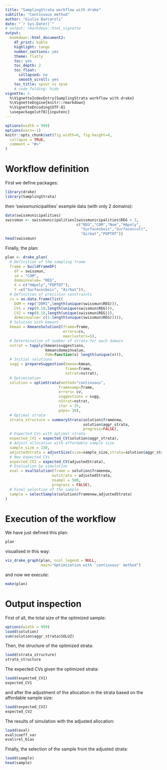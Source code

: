 ```yaml
---
title: "SamplingStrata workflow with drake"
subtitle: "Continuous method"
author: "Giulio Barcaroli"
date: "`r Sys.Date()`"
# output: rmarkdown::html_vignette
output: 
  bookdown::html_document2:
    df_print: kable
    highlight: tango
    number_sections: yes
    theme: flatly
    toc: yes
    toc_depth: 2
    toc_float:
      collapsed: no
      smooth_scroll: yes
    toc_title: spsur vs spse
    # code_folding: hide
vignette: >
  %\VignetteIndexEntry{SamplingStrata workflow with drake}
  %\VignetteEngine{knitr::rmarkdown}
  %\VignetteEncoding{UTF-8}
  \usepackage[utf8]{inputenc}
---
```


```r
options(width = 999)
options(warn=-1)
knitr::opts_chunk$set(fig.width=6, fig.height=4,
  collapse = TRUE,
  comment = "#>"
)
```


# Workflow definition

First we define packages:

```r
library(drake)
library(SamplingStrata)
```

then 'swissmunicipalities' example data (with only 2 domains):

```r
data(swissmunicipalities)
swissmun <- swissmunicipalities[swissmunicipalities$REG < 3,
                                c("REG","COM","Nom","HApoly",
                                  "Surfacesbois","Surfacescult",
                                  "Airbat","POPTOT")]
head(swissmun)
```

Finally, the plan:

```r
plan <- drake_plan(
  # Definition of the sampling frame
  frame = buildFrameDF(
    df = swissmun,
    id = "COM",
    domainvalue= "REG",
    X = c("HApoly","POPTOT"),
    Y =c("Surfacesbois", "Airbat")),
  # Definition of precision constraints
  cv = as.data.frame(list(
    DOM = rep("DOM1",length(unique(swissmun$REG))),
    CV1 = rep(0.10,length(unique(swissmun$REG))),
    CV2 = rep(0.10,length(unique(swissmun$REG))),
    domainvalue= c(1:length(unique(swissmun$REG))))),
  # Solution with kmeans
  kmean = KmeansSolution2(frame=frame,
                          errors=cv,
                          maxclusters=5),
  # Determination of number of strata for each domain
  nstrat = tapply(kmean$suggestions,
                  kmean$domainvalue,
                  FUN=function(x) length(unique(x))),
  # Initial solutions
  sugg = prepareSuggestion(kmean=kmean,
                           frame=frame,
                           nstrat=nstrat),
  # Optimisation
  solution = optimStrata(method="continuous",
                        framesamp=frame,
                        errors= cv,
                        suggestions = sugg,
                        nStrat=nstrat,
                        iter = 25,
                        pops= 10),
  # Optimal strata
  strata_structure = summaryStrata(solution$framenew,
                                   solution$aggr_strata,
                                   progress=FALSE),
  # Expected CVs with optimal strata
  expected_CV1 = expected_CV(solution$aggr_strata),
  # Adjust allocation with affordable sample size
  sample_size = 150,
  adjustedStrata = adjustSize(size=sample_size,strata=solution$aggr_strata,cens=NULL),
  # New expected CVs
  expected_CV2 = expected_CV(adjustedStrata),
  # Evaluation by simulation
  eval = evalSolution(frame = solution$framenew, 
                     outstrata = adjustedStrata, 
                     nsampl = 500,
                     progress = FALSE), 
  # Final selection of the sample
  sample = selectSample(solution$framenew,adjustedStrata)
)
```

# Execution of the workflow

We have just defined this plan:

```r
plan
```

visualised in this way:

```r
vis_drake_graph(plan, ncol_legend = NULL,
                main="Optimization with 'continuous' method")
```

and now we execute:

```r
make(plan)
```


# Output inspection

First of all, the total size of the optimized sample:

```r
options(width = 999)
loadd(solution)
sum(solution$aggr_strata$SOLUZ)
```

Then, the structure of the optimized strata:

```r
loadd(strata_structure)
strata_structure

```

The expected CVs given the optimized strata:

```r
loadd(expected_CV1)
expected_CV1
```

and after the adjustment of the allocation in the strata based on the affordable sample size:

```r
loadd(expected_CV2)
expected_CV2
```

The results of simulation with the adjusted allocation:

```r
loadd(eval)
eval$coeff_var
eval$rel_bias
```

Finally, the selection of the sample from the adjusted strata:

```r
loadd(sample)
head(sample)
```


